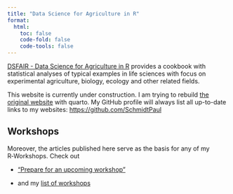 ```yaml
---
title: "Data Science for Agriculture in R"
format:
  html:
    toc: false
    code-fold: false
    code-tools: false
---
```


[DSFAIR - Data Science for Agriculture in R](https://schmidtpaul.github.io/DSFAIR/) provides a cookbook with statistical analyses of typical examples in life sciences with focus on experimental agriculture, biology, ecology and other related fields.

::: callout-important
This website is currently under construction. I am trying to rebuild [the original website](https://schmidtpaul.github.io/DSFAIR/) with quarto. My GitHub profile will always list all up-to-date links to my websites: [https://github.com/SchmidtPaul](https://github.com/SchmidtPaul)
:::

## Workshops

Moreover, the articles published here serve as the basis for any of my R‑Workshops. Check out

-   ["Prepare for an upcoming workshop"](summaryarticles/workshopprep.qmd)

-   and my [list of workshops](https://schmidtpaul.github.io/)
